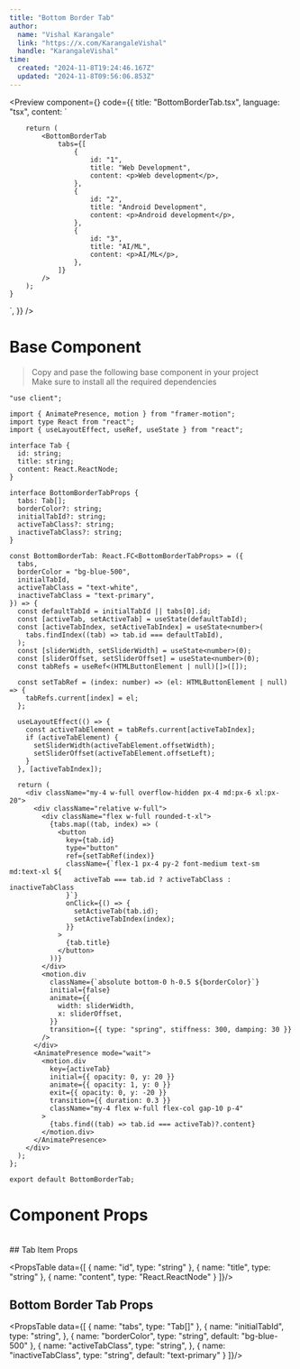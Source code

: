 ```yaml
---
title: "Bottom Border Tab"
author: 
  name: "Vishal Karangale"
  link: "https://x.com/KarangaleVishal"
  handle: "KarangaleVishal"
time:
  created: "2024-11-8T19:24:46.167Z"
  updated: "2024-11-8T09:56:06.853Z"
---
```


<Preview 
  component={<BottomBorderTabExample />}
  code={{
  title: "BottomBorderTab.tsx",
  language: "tsx",
  content: `

        return (
            <BottomBorderTab
                tabs={[
                    {
                        id: "1",
                        title: "Web Development",
                        content: <p>Web development</p>,
                    },
                    {
                        id: "2",
                        title: "Android Development",
                        content: <p>Android development</p>,
                    },
                    {
                        id: "3",
                        title: "AI/ML",
                        content: <p>AI/ML</p>,
                    },
                ]}
            />
        );
    }
  `,
}}
/>

# Base Component

> Copy and pase the following base component in your project\
> Make sure to install all the required dependencies

```tsx title="basic.tsx" showLineNumbers=true
"use client";

import { AnimatePresence, motion } from "framer-motion";
import type React from "react";
import { useLayoutEffect, useRef, useState } from "react";

interface Tab {
  id: string;
  title: string;
  content: React.ReactNode;
}

interface BottomBorderTabProps {
  tabs: Tab[];
  borderColor?: string;
  initialTabId?: string;
  activeTabClass?: string;
  inactiveTabClass?: string;
}

const BottomBorderTab: React.FC<BottomBorderTabProps> = ({
  tabs,
  borderColor = "bg-blue-500",
  initialTabId,
  activeTabClass = "text-white",
  inactiveTabClass = "text-primary",
}) => {
  const defaultTabId = initialTabId || tabs[0].id;
  const [activeTab, setActiveTab] = useState(defaultTabId);
  const [activeTabIndex, setActiveTabIndex] = useState<number>(
    tabs.findIndex((tab) => tab.id === defaultTabId),
  );
  const [sliderWidth, setSliderWidth] = useState<number>(0);
  const [sliderOffset, setSliderOffset] = useState<number>(0);
  const tabRefs = useRef<(HTMLButtonElement | null)[]>([]);

  const setTabRef = (index: number) => (el: HTMLButtonElement | null) => {
    tabRefs.current[index] = el;
  };

  useLayoutEffect(() => {
    const activeTabElement = tabRefs.current[activeTabIndex];
    if (activeTabElement) {
      setSliderWidth(activeTabElement.offsetWidth);
      setSliderOffset(activeTabElement.offsetLeft);
    }
  }, [activeTabIndex]);

  return (
    <div className="my-4 w-full overflow-hidden px-4 md:px-6 xl:px-20">
      <div className="relative w-full">
        <div className="flex w-full rounded-t-xl">
          {tabs.map((tab, index) => (
            <button
              key={tab.id}
              type="button"
              ref={setTabRef(index)}
              className={`flex-1 px-4 py-2 font-medium text-sm md:text-xl ${
                activeTab === tab.id ? activeTabClass : inactiveTabClass
              }`}
              onClick={() => {
                setActiveTab(tab.id);
                setActiveTabIndex(index);
              }}
            >
              {tab.title}
            </button>
          ))}
        </div>
        <motion.div
          className={`absolute bottom-0 h-0.5 ${borderColor}`}
          initial={false}
          animate={{
            width: sliderWidth,
            x: sliderOffset,
          }}
          transition={{ type: "spring", stiffness: 300, damping: 30 }}
        />
      </div>
      <AnimatePresence mode="wait">
        <motion.div
          key={activeTab}
          initial={{ opacity: 0, y: 20 }}
          animate={{ opacity: 1, y: 0 }}
          exit={{ opacity: 0, y: -20 }}
          transition={{ duration: 0.3 }}
          className="my-4 flex w-full flex-col gap-10 p-4"
        >
          {tabs.find((tab) => tab.id === activeTab)?.content}
        </motion.div>
      </AnimatePresence>
    </div>
  );
};

export default BottomBorderTab;
```

# Component Props
<br />
## Tab Item Props

<PropsTable data={[
  {
    name: "id",
    type: "string"
  },
  {
    name: "title",
    type: "string"
  },
  {
    name: "content",
    type: "React.ReactNode"
  }
]}/>

## Bottom Border Tab Props

<PropsTable data={[
  {
    name: "tabs",
    type: "Tab[]"
  },
  {
    name: "initialTabId",
    type: "string",
  },
  {
    name: "borderColor",
    type: "string",
    default: "bg-blue-500"
  },
  {
    name: "activeTabClass",
    type: "string",
  },
  {
    name: "inactiveTabClass",
    type: "string",
    default: "text-primary"
  }
]}/>